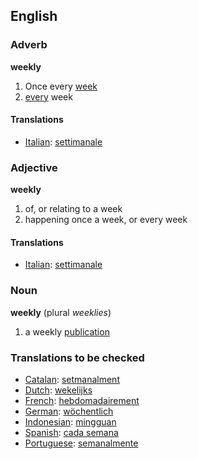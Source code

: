 ==English==
===Adverb===
'''weekly'''
# Once every [[week]]
# [[every]] week
====Translations====
*[[Italian]]: [[settimanale]]
===Adjective===
'''weekly'''
# of, or relating to a week
# happening once a week, or every week
====Translations====
*[[Italian]]: [[settimanale]]
===Noun===
'''weekly'''  (plural ''weeklies'')
# a weekly [[publication]]

===Translations to be checked===
*[[Catalan]]: [[setmanalment]]
*[[Dutch]]: [[wekelijks]]
*[[French]]: [[hebdomadairement]]
*[[German]]: [[wöchentlich]]
*[[Indonesian]]: [[minggu|mingguan]]
*[[Spanish]]: [[cada semana]]
*[[Portuguese]]: [[semanalmente]]